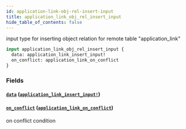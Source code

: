 ```yaml
---
id: application-link-obj-rel-insert-input
title: application_link_obj_rel_insert_input
hide_table_of_contents: false
---
```


input type for inserting object relation for remote table "application_link"

```graphql
input application_link_obj_rel_insert_input {
  data: application_link_insert_input!
  on_conflict: application_link_on_conflict
}
```

### Fields

#### [`data`](#) ([`application_link_insert_input!`](../inputs/application-link-insert-input))

#### [`on_conflict`](#) ([`application_link_on_conflict`](../inputs/application-link-on-conflict))

on conflict condition
